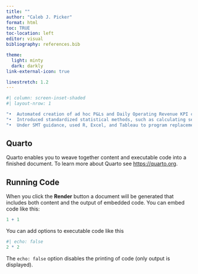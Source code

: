 ```yaml
---
title: ""
author: "Caleb J. Picker"
format: html
toc: TRUE
toc-location: left
editor: visual
bibliography: references.bib

theme: 
  light: minty
  dark: darkly
link-external-icon: true

linestretch: 1.2
---
```


```r
#| column: screen-inset-shaded
#| layout-nrow: 1

"•	Automated creation of ad hoc P&Ls and Daily Operating Revenue KPI charts using Python"
"•	Introduced standardized statistical methods, such as calculating seasonality indices, z-scores, and 95% confidence intervals"
"•	Under SMT guidance, used R, Excel, and Tableau to program replacement of expensive third-party statistical software"


```

## Quarto

Quarto enables you to weave together content and executable code into a finished document. To learn more about Quarto see <https://quarto.org>.

## Running Code

When you click the **Render** button a document will be generated that includes both content and the output of embedded code. You can embed code like this:

```r
1 + 1
```

You can add options to executable code like this

```r
#| echo: false
2 * 2
```

The `echo: false` option disables the printing of code (only output is displayed).
